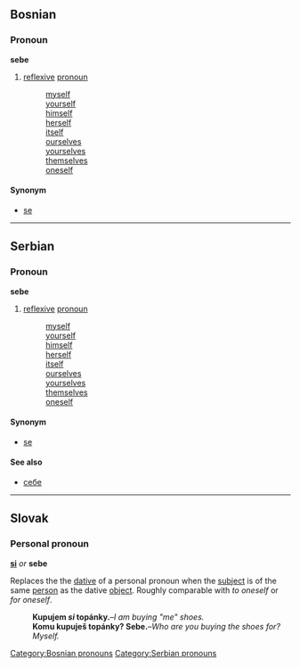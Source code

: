 ==Bosnian==
===Pronoun===
'''sebe'''
#[[reflexive]] [[pronoun]]
#:[[myself]]
#:[[yourself]]
#:[[himself]]
#:[[herself]]
#:[[itself]]
#:[[ourselves]]
#:[[yourselves]]
#:[[themselves]]
#:[[oneself]]
====Synonym====
*[[se]]
[[Category:Bosnian pronouns]]

----

==Serbian==
===Pronoun===
'''sebe'''
#[[reflexive]] [[pronoun]]
#:[[myself]]
#:[[yourself]]
#:[[himself]]
#:[[herself]]
#:[[itself]]
#:[[ourselves]]
#:[[yourselves]]
#:[[themselves]]
#:[[oneself]]
====Synonym====
*[[se]]
====See also====
*[[себе]]
[[Category:Serbian pronouns]]

----

==Slovak==
===Personal pronoun===
'''[[si#Slovak|si]]''' ''or'' '''sebe'''

Replaces the the [[dative]] of a personal pronoun when the [[subject]] is of the same [[person]] as the dative [[object]]. Roughly comparable with ''to oneself'' or ''for oneself''.
:'''Kupujem ''si'' topánky.'''&ndash;''I am buying "me" shoes.''
:'''Komu kupuješ topánky? Sebe.'''&ndash;''Who are you buying the shoes for? Myself.''